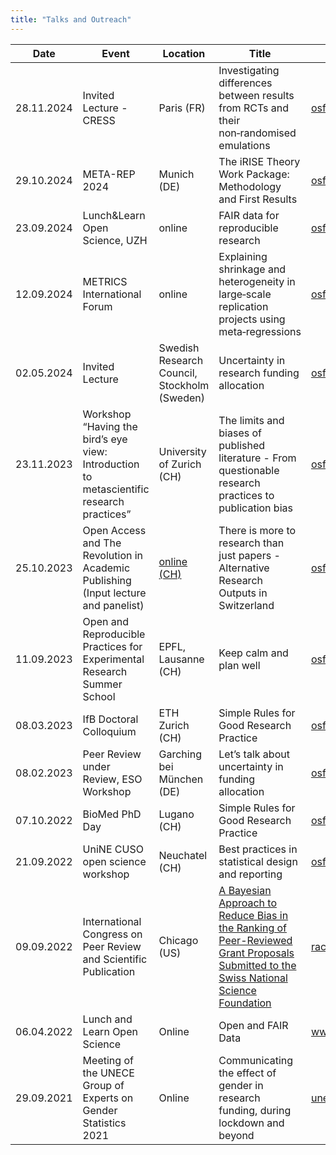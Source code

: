 ```yaml
---
title: "Talks and Outreach"
---
```


| Date       | Event | Location  | Title | Slides |
|------------|---------------|------------|-----------------------|----------------|
| 28.11.2024 | Invited Lecture - CRESS | Paris (FR) | Investigating differences between results from RCTs and their non‑randomised emulations | [osf.io/8cekj](https://osf.io/8cekj) | 
| 29.10.2024 | META-REP 2024 | Munich (DE)| The iRISE Theory Work Package: Methodology and First Results | [osf.io/5sabg](https://osf.io/5sabg) | 
| 23.09.2024 | Lunch&Learn Open Science, UZH |  online | FAIR data for reproducible research | [osf.io/bqwk9](https://osf.io/bqwk9) | 
| 12.09.2024 | METRICS International Forum | online | Explaining shrinkage and heterogeneity in large‑scale replication projects using meta‑regressions | [osf.io/2xhr6](https://osf.io/2xhr6) | 
| 02.05.2024 | Invited Lecture | Swedish Research Council, Stockholm (Sweden) | Uncertainty in research funding allocation | [osf.io/uvw4a](https://osf.io/uvw4a) | 
| 23.11.2023 | Workshop “Having the bird’s eye view: Introduction to metascientific research practices” | University of Zurich (CH) | The limits and biases of published literature - From questionable research practices to publication bias | [osf.io/5uqzs](https://osf.io/5uqzs) | 
| 25.10.2023 | Open Access and The Revolution in Academic Publishing (Input lecture and panelist) | [online (CH)](https://eu.airmeet.com/e/da148190-5212-11ee-9890-296dead2c55d) | There is more to research than just papers - Alternative Research Outputs in Switzerland | [osf.io/mbzrd](https://osf.io/mbzrd) | 
| 11.09.2023 | Open and Reproducible Practices for Experimental Research Summer School | EPFL, Lausanne (CH) | Keep calm and plan well | [osf.io/c5mne](https://osf.io/c5mne) | 
| 08.03.2023 | IfB Doctoral Colloquium  | ETH Zurich (CH) | Simple Rules for Good Research Practice | [osf.io/jzv5p](https://osf.io/jzv5p) | 
| 08.02.2023 | Peer Review under Review, ESO Workshop | Garching bei München (DE) | Let's talk about uncertainty in funding allocation | [osf.io/3r7et](https://osf.io/3r7et) | 
| 07.10.2022 | BioMed PhD Day                                                   | Lugano (CH)    | Simple Rules for Good Research Practice | [osf.io/3dyr9](https://osf.io/3dyr9) |
| 21.09.2022 | UniNE CUSO open science workshop                                 | Neuchatel (CH) | Best practices in statistical design and reporting | [osf.io/aqj7r](https://osf.io/aqj7r) |
| 09.09.2022 | International Congress on Peer Review and Scientific Publication | Chicago (US)   | [A Bayesian Approach to Reduce Bias in the Ranking of Peer-Reviewed Grant Proposals Submitted to the Swiss National Science Foundation](https://peerreviewcongress.org/abstract/a-bayesian-approach-to-reduce-bias-in-the-ranking-of-peer-reviewed-grant-proposals-submitted-to-the-swiss-national-science-foundation#video) | [rachelhey.github.io/talks/BR_chicago](https://rachelhey.github.io/talks/BR_chicago/#1) |
| 06.04.2022 | Lunch and Learn Open Science | Online | Open and FAIR Data | [www.ub.uzh.ch/...](https://www.ub.uzh.ch/dam/jcr:36b24a3a-04e2-45c3-a055-cc79339608cd/220406_Lunch+Learn_RachelHeyard.pdf) |
| 29.09.2021 | Meeting of the UNECE Group of Experts on Gender Statistics 2021 | Online | Communicating the effect of gender in research funding, during lockdown and beyond | [unece.org/...](https://unece.org/sites/default/files/2021-09/PPP_heyard_switzerland_eng.pdf)
